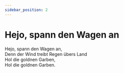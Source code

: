 ```yaml
---  
sidebar_position: 2
---  
```


# Hejo, spann den Wagen an

Hejo, spann den Wagen an,  
Denn der Wind treibt Regen übers Land  
Hol die goldnen Garben,  
Hol die goldnen Garben.  

